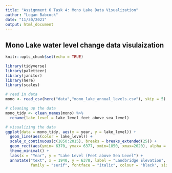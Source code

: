 ```yaml
---
title: "Assignment 6 Task 4: Mono Lake Data Visualization"
author: "Logan Babcock"
date: "11/30/2021"
output: html_document
---
```

## Mono Lake water level change data visulaization

```r
knitr::opts_chunk$set(echo = TRUE)

library(tidyverse)
library(paletteer)
library(janitor)
library(here)
library(scales)

# read in data
mono <- read_csv(here("data","mono_lake_annual_levels.csv"), skip = 5)

# cleaning up the data
mono_tidy <- clean_names(mono) %>% 
  rename(lake_level = lake_level_feet_above_sea_level)

```


```r
# visualizing the data
ggplot(data = mono_tidy, aes(x = year, y = lake_level)) +
  geom_line(aes(color = lake_level)) +
  scale_x_continuous(c(1850:2015), breaks = breaks_extended(25)) +
  geom_rect(aes(ymin= 6370, ymax= 6377, xmin=1850, xmax=2020), alpha = 0.009, fill='red') +
  theme_minimal() +
  labs(x = "Year", y = "Lake Level (Feet above Sea Level") +
  annotate("text", x = 1940, y = 6378, label = "Landbridge Elevation",
           family = "serif", fontface = "italic", colour = "black", size = 3)
  
  

```

